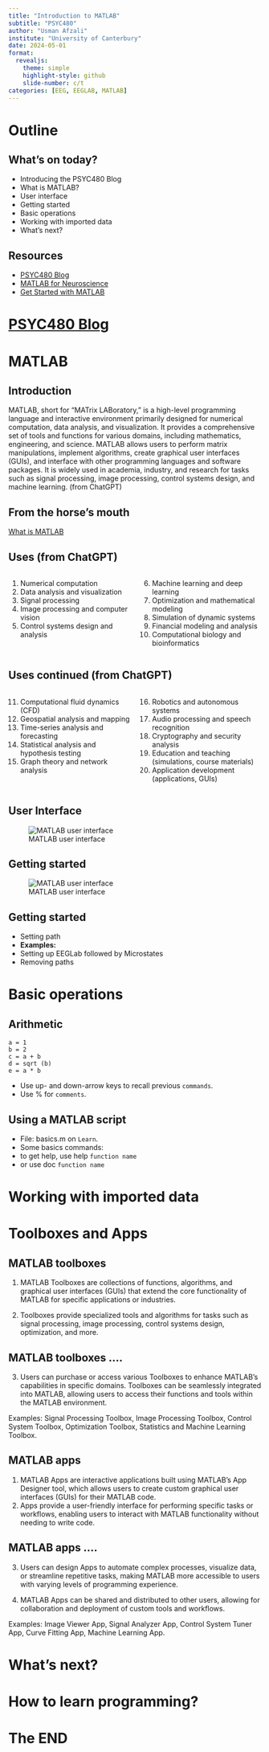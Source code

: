 ```yaml
---
title: "Introduction to MATLAB"
subtitle: "PSYC480"
author: "Usman Afzali"
institute: "University of Canterbury"
date: 2024-05-01
format: 
  revealjs:
    theme: simple
    highlight-style: github
    slide-number: c/t
categories: [EEG, EEGLAB, MATLAB]
---
```


# Outline {background-color="orange"}

## What's on today? {background-color="#346bc8"}

-   Introducing the PSYC480 Blog
-   What is MATLAB?
-   User interface
-   Getting started
-   Basic operations
-   Working with imported data
-   What's next?

## Resources {background-color="yellow"}

-   [PSYC480 Blog](https://usman-afzali.github.io/psyc480-2k24/)
-   [MATLAB for Neuroscience](https://research.ebsco.com/c/g6lqvo/search/details/yksmkozjxf?q=matlab%20for%20neuroscience)
-   [Get Started with MATLAB](https://au.mathworks.com/help/matlab/getting-started-with-matlab.html)

# [PSYC480 Blog](https://usman-afzali.github.io/psyc480-2k24/) {background-color="orange"}

# MATLAB {background-color="orange"}

## Introduction {background-color="#346bc8"}

MATLAB, short for "MATrix LABoratory," is a high-level programming language and interactive environment primarily designed for numerical computation, data analysis, and visualization. It provides a comprehensive set of tools and functions for various domains, including mathematics, engineering, and science. MATLAB allows users to perform matrix manipulations, implement algorithms, create graphical user interfaces (GUIs), and interface with other programming languages and software packages. It is widely used in academia, industry, and research for tasks such as signal processing, image processing, control systems design, and machine learning. (from ChatGPT)

## From the horse's mouth {background-color="yellow"}

[What is MATLAB](https://au.mathworks.com/support/search.html/videos/matlab-overview-61923.html?fq%5B%5D=asset_type_name:video&fq%5B%5D=category:matlab/getting-started-with-matlab&page=1)

## Uses (from ChatGPT) {background-color="#346bc8"}

::: columns
::: {.column width="50%"}
1.  Numerical computation
2.  Data analysis and visualization
3.  Signal processing
4.  Image processing and computer vision
5.  Control systems design and analysis
:::

::: {.column width="50%"}
6.  Machine learning and deep learning
7.  Optimization and mathematical modeling
8.  Simulation of dynamic systems
9.  Financial modeling and analysis
10. Computational biology and bioinformatics
:::
:::

## Uses continued (from ChatGPT) {background-color="#346bc8"}

::: columns
::: {.column width="50%"}
11. Computational fluid dynamics (CFD)
12. Geospatial analysis and mapping
13. Time-series analysis and forecasting
14. Statistical analysis and hypothesis testing
15. Graph theory and network analysis
:::

::: {.column width="50%"}
16. Robotics and autonomous systems
17. Audio processing and speech recognition
18. Cryptography and security analysis
19. Education and teaching (simulations, course materials)
20. Application development (applications, GUIs)
:::
:::

## User Interface {background-color="#346bc8"}

![MATLAB user interface](matlab.png)

## Getting started {background-color="#346bc8"}

![MATLAB user interface](setpath.png)

## Getting started {background-color="#346bc8"}

-   Setting path
-   **Examples:**
-   Setting up EEGLab followed by Microstates
-   Removing paths

# Basic operations {background-color="orange"}

## Arithmetic {background-color="#346bc8"}

```
a = 1
b = 2
c = a + b
d = sqrt (b)
e = a * b
```

-   Use up- and down-arrow keys to recall previous `commands`.
-   Use % for `comments`.

## Using a MATLAB script {background-color="#346bc8"}

-   File: basics.m on `Learn`.
-   Some basics commands:
-   to get help, use help `function name`
-   or use doc `function name`


# Working with imported data {background-color="orange"}


# Toolboxes and Apps {background-color="orange"}

## MATLAB toolboxes {background-color="#346bc8"}

1.    MATLAB Toolboxes are collections of functions, algorithms, and graphical user interfaces (GUIs) that extend the core functionality of MATLAB for specific applications or industries.

2.    Toolboxes provide specialized tools and algorithms for tasks such as signal processing, image processing, control systems design, optimization, and more.

## MATLAB toolboxes .... {background-color="#346bc8"}

3.    Users can purchase or access various Toolboxes to enhance MATLAB's capabilities in specific domains.
Toolboxes can be seamlessly integrated into MATLAB, allowing users to access their functions and tools within the MATLAB environment.

Examples: Signal Processing Toolbox, Image Processing Toolbox, Control System Toolbox, Optimization Toolbox, Statistics and Machine Learning Toolbox.

## MATLAB apps {background-color="#346bc8"}

1.    MATLAB Apps are interactive applications built using MATLAB's App Designer tool, which allows users to create custom graphical user interfaces (GUIs) for their MATLAB code.
2.    Apps provide a user-friendly interface for performing specific tasks or workflows, enabling users to interact with MATLAB functionality without needing to write code.

## MATLAB apps .... {background-color="#346bc8"}

3. Users can design Apps to automate complex processes, visualize data, or streamline repetitive tasks, making MATLAB more accessible to users with varying levels of programming experience.

4. MATLAB Apps can be shared and distributed to other users, allowing for collaboration and deployment of custom tools and workflows.

Examples: Image Viewer App, Signal Analyzer App, Control System Tuner App, Curve Fitting App, Machine Learning App.

# What's next? {background-color="orange"}

# How to learn programming? {background-color="orange"}

# The END {background-color="orange"}

